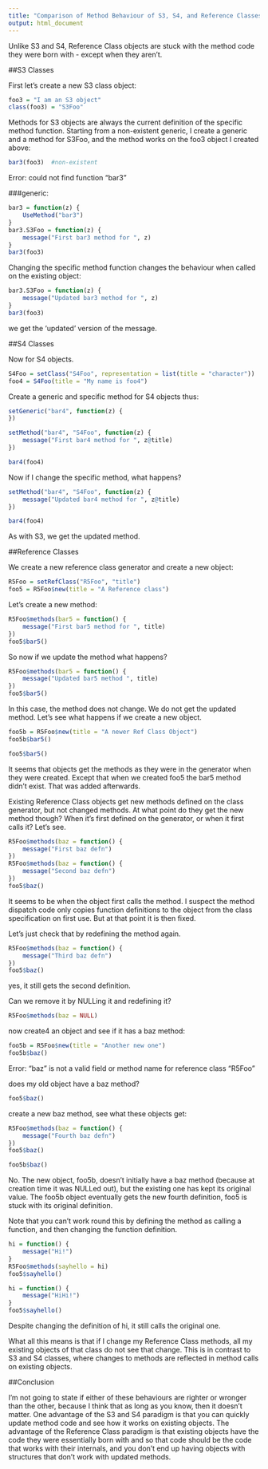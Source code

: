 ```yaml
---
title: "Comparison of Method Behaviour of S3, S4, and Reference Classes"
output: html_document
---
```


Unlike S3 and S4, Reference Class objects are stuck with the method code they were born with - except when they aren't.

##S3 Classes

First let's create a new S3 class object:
```r
foo3 = "I am an S3 object"
class(foo3) = "S3Foo"
```

Methods for S3 objects are always the current definition of the specific method function. Starting from a non-existent generic, I create a generic and a method for S3Foo, and the method works on the foo3 object I created above:
```r
bar3(foo3)  #non-existent
```
Error: could not find function "bar3"

###generic:
```r
bar3 = function(z) {
    UseMethod("bar3")
}
bar3.S3Foo = function(z) {
    message("First bar3 method for ", z)
}
bar3(foo3)
```

Changing the specific method function changes the behaviour when called on the existing object:
```r
bar3.S3Foo = function(z) {
    message("Updated bar3 method for ", z)
}
bar3(foo3)
```
we get the 'updated' version of the message.

##S4 Classes

Now for S4 objects.
```r
S4Foo = setClass("S4Foo", representation = list(title = "character"))
foo4 = S4Foo(title = "My name is foo4")
```

Create a generic and specific method for S4 objects thus:
```r
setGeneric("bar4", function(z) {
})
```
```r
setMethod("bar4", "S4Foo", function(z) {
    message("First bar4 method for ", z@title)
})
```

```r
bar4(foo4)
```

Now if I change the specific method, what happens?
```r
setMethod("bar4", "S4Foo", function(z) {
    message("Updated bar4 method for ", z@title)
})
```
```r
bar4(foo4)
```
As with S3, we get the updated method.

##Reference Classes

We create a new reference class generator and create a new object:
```r
R5Foo = setRefClass("R5Foo", "title")
foo5 = R5Foo$new(title = "A Reference class")
```

Let's create a new method:
```r
R5Foo$methods(bar5 = function() {
    message("First bar5 method for ", title)
})
foo5$bar5()
```

So now if we update the method what happens?
```r
R5Foo$methods(bar5 = function() {
    message("Updated bar5 method ", title)
})
foo5$bar5()

```
In this case, the method does not change. We do not get the updated method. Let's see what happens if we create a new object.
```r
foo5b = R5Foo$new(title = "A newer Ref Class Object")
foo5b$bar5()
```
```r
foo5$bar5()
```

It seems that objects get the methods as they were in the generator when they were created. Except that when we created foo5 the bar5 method didn't exist. That was added afterwards.

Existing Reference Class objects get new methods defined on the class generator, but not changed methods. At what point do they get the new method though? When it's first defined on the generator, or when it first calls it? Let's see.
```r
R5Foo$methods(baz = function() {
    message("First baz defn")
})
R5Foo$methods(baz = function() {
    message("Second baz defn")
})
foo5$baz()
```
It seems to be when the object first calls the method. I suspect the method dispatch code only copies function definitions to the object from the class specification on first use. But at that point it is then fixed.

Let's just check that by redefining the method again.
```r
R5Foo$methods(baz = function() {
    message("Third baz defn")
})
foo5$baz()
```
yes, it still gets the second definition.

Can we remove it by NULLing it and redefining it?
```r
R5Foo$methods(baz = NULL)
```
now create4 an object and see if it has a baz method:
```r
foo5b = R5Foo$new(title = "Another new one")
foo5b$baz()
```
Error: "baz" is not a valid field or method name for reference class
"R5Foo"

does my old object have a baz method?
```r
foo5$baz()
```
create a new baz method, see what these objects get:
```r
R5Foo$methods(baz = function() {
    message("Fourth baz defn")
})
foo5$baz()
```
```r
foo5b$baz()
```
No. The new object, foo5b, doesn't initially have a baz method (because at creation time it was NULLed out), but the existing one has kept its original value. The foo5b object eventually gets the new fourth definition, foo5 is stuck with its original definition.

Note that you can't work round this by defining the method as calling a function, and then changing the function definition.
```r
hi = function() {
    message("Hi!")
}
R5Foo$methods(sayhello = hi)
foo5$sayhello()
```
```r
hi = function() {
    message("HiHi!")
}
foo5$sayhello()
```
Despite changing the definition of hi, it still calls the original one.

What all this means is that if I change my Reference Class methods, all my existing objects of that class do not see that change. This is in contrast to S3 and S4 classes, where changes to methods are reflected in method calls on existing objects.

##Conclusion

I'm not going to state if either of these behaviours are righter or wronger than the other, because I think that as long as you know, then it doesn't matter. One advantage of the S3 and S4 paradigm is that you can quickly update method code and see how it works on existing objects. The advantage of the Reference Class paradigm is that existing objects have the code they were essentially born with and so that code should be the code that works with their internals, and you don't end up having objects with structures that don't work with updated methods. 
